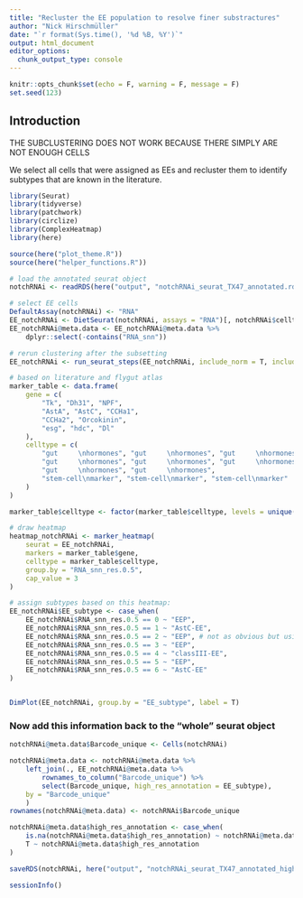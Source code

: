 ```yaml
---
title: "Recluster the EE population to resolve finer substractures"
author: "Nick Hirschmüller"
date: "`r format(Sys.time(), '%d %B, %Y')`"
output: html_document
editor_options: 
  chunk_output_type: console
---
```


```r
knitr::opts_chunk$set(echo = F, warning = F, message = F)
set.seed(123)
```

## Introduction

THE SUBCLUSTERING DOES NOT WORK BECAUSE THERE SIMPLY ARE NOT ENOUGH CELLS

We select all cells that were assigned as EEs and recluster them to identify subtypes that are known in the literature. 

```r
library(Seurat)
library(tidyverse)
library(patchwork)
library(circlize)
library(ComplexHeatmap)
library(here)

source(here("plot_theme.R"))
source(here("helper_functions.R"))
```

```r
# load the annotated seurat object
notchRNAi <- readRDS(here("output", "notchRNAi_seurat_TX47_annotated.rds"))

# select EE cells
DefaultAssay(notchRNAi) <- "RNA"
EE_notchRNAi <- DietSeurat(notchRNAi, assays = "RNA")[, notchRNAi$celltype_manual == "EE"]
EE_notchRNAi@meta.data <- EE_notchRNAi@meta.data %>%
    dplyr::select(-contains("RNA_snn"))

# rerun clustering after the subsetting
EE_notchRNAi <- run_seurat_steps(EE_notchRNAi, include_norm = T, include_leiden = F, include_louvain = T)
```


```r
# based on literature and flygut atlas
marker_table <- data.frame(
    gene = c(
        "Tk", "Dh31", "NPF",
        "AstA", "AstC", "CCHa1",
        "CCHa2", "Orcokinin",
        "esg", "hdc", "Dl"
    ),
    celltype = c(
        "gut     \nhormones", "gut     \nhormones", "gut     \nhormones",
        "gut     \nhormones", "gut     \nhormones", "gut     \nhormones",
        "gut     \nhormones", "gut     \nhormones",
        "stem-cell\nmarker", "stem-cell\nmarker", "stem-cell\nmarker"
    )
)

marker_table$celltype <- factor(marker_table$celltype, levels = unique(marker_table$celltype))

# draw heatmap
heatmap_notchRNAi <- marker_heatmap(
    seurat = EE_notchRNAi,
    markers = marker_table$gene,
    celltype = marker_table$celltype,
    group.by = "RNA_snn_res.0.5",
    cap_value = 3
)

# assign subtypes based on this heatmap:
EE_notchRNAi$EE_subtype <- case_when(
    EE_notchRNAi$RNA_snn_res.0.5 == 0 ~ "EEP",
    EE_notchRNAi$RNA_snn_res.0.5 == 1 ~ "AstC-EE",
    EE_notchRNAi$RNA_snn_res.0.5 == 2 ~ "EEP", # not as obvious but using or notch knockout data this is also the predicted label
    EE_notchRNAi$RNA_snn_res.0.5 == 3 ~ "EEP",
    EE_notchRNAi$RNA_snn_res.0.5 == 4 ~ "classIII-EE",
    EE_notchRNAi$RNA_snn_res.0.5 == 5 ~ "EEP",
    EE_notchRNAi$RNA_snn_res.0.5 == 6 ~ "AstC-EE"
)


DimPlot(EE_notchRNAi, group.by = "EE_subtype", label = T)
```


### Now add this information back to the "whole" seurat object
```r
notchRNAi@meta.data$Barcode_unique <- Cells(notchRNAi)

notchRNAi@meta.data <- notchRNAi@meta.data %>%
    left_join(., EE_notchRNAi@meta.data %>%
        rownames_to_column("Barcode_unique") %>%
        select(Barcode_unique, high_res_annotation = EE_subtype),
    by = "Barcode_unique"
    )
rownames(notchRNAi@meta.data) <- notchRNAi$Barcode_unique

notchRNAi@meta.data$high_res_annotation <- case_when(
    is.na(notchRNAi@meta.data$high_res_annotation) ~ notchRNAi@meta.data$celltype_manual,
    T ~ notchRNAi@meta.data$high_res_annotation
)

saveRDS(notchRNAi, here("output", "notchRNAi_seurat_TX47_annotated_high_res.rds"))
```


```r
sessionInfo()
```
















